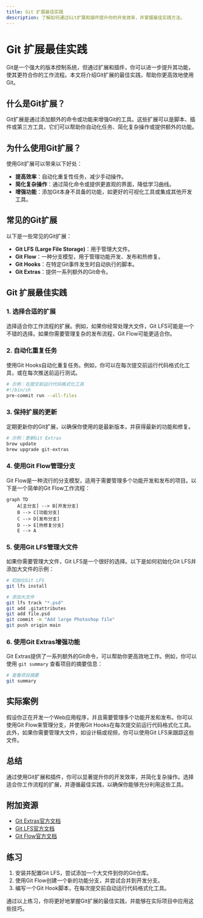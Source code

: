 ```yaml
---
title: Git 扩展最佳实践
description: 了解如何通过Git扩展和插件提升你的开发效率，并掌握最佳实践方法。
---
```


# Git 扩展最佳实践

Git是一个强大的版本控制系统，但通过扩展和插件，你可以进一步提升其功能，使其更符合你的工作流程。本文将介绍Git扩展的最佳实践，帮助你更高效地使用Git。

## 什么是Git扩展？

Git扩展是通过添加额外的命令或功能来增强Git的工具。这些扩展可以是脚本、插件或第三方工具，它们可以帮助你自动化任务、简化复杂操作或提供额外的功能。

## 为什么使用Git扩展？

使用Git扩展可以带来以下好处：

- **提高效率**：自动化重复性任务，减少手动操作。
- **简化复杂操作**：通过简化命令或提供更直观的界面，降低学习曲线。
- **增强功能**：添加Git本身不具备的功能，如更好的可视化工具或集成其他开发工具。

## 常见的Git扩展

以下是一些常见的Git扩展：

- **Git LFS (Large File Storage)**：用于管理大文件。
- **Git Flow**：一种分支模型，用于管理功能开发、发布和热修复。
- **Git Hooks**：在特定Git事件发生时自动执行的脚本。
- **Git Extras**：提供一系列额外的Git命令。

## Git 扩展最佳实践

### 1. 选择合适的扩展

选择适合你工作流程的扩展。例如，如果你经常处理大文件，Git LFS可能是一个不错的选择。如果你需要管理复杂的发布流程，Git Flow可能更适合你。

### 2. 自动化重复任务

使用Git Hooks自动化重复任务。例如，你可以在每次提交前运行代码格式化工具，或在每次推送前运行测试。

```bash
# 示例：在提交前运行代码格式化工具
#!/bin/sh
pre-commit run --all-files
```

### 3. 保持扩展的更新

定期更新你的Git扩展，以确保你使用的是最新版本，并获得最新的功能和修复。

```bash
# 示例：更新Git Extras
brew update
brew upgrade git-extras
```

### 4. 使用Git Flow管理分支

Git Flow是一种流行的分支模型，适用于需要管理多个功能开发和发布的项目。以下是一个简单的Git Flow工作流程：

```mermaid
graph TD
    A[主分支] --> B[开发分支]
    B --> C[功能分支]
    C --> D[发布分支]
    D --> E[热修复分支]
    E --> A
```

### 5. 使用Git LFS管理大文件

如果你需要管理大文件，Git LFS是一个很好的选择。以下是如何初始化Git LFS并添加大文件的示例：

```bash
# 初始化Git LFS
git lfs install

# 添加大文件
git lfs track "*.psd"
git add .gitattributes
git add file.psd
git commit -m "Add large Photoshop file"
git push origin main
```

### 6. 使用Git Extras增强功能

Git Extras提供了一系列额外的Git命令，可以帮助你更高效地工作。例如，你可以使用 `git summary` 查看项目的摘要信息：

```bash
# 查看项目摘要
git summary
```

## 实际案例

假设你正在开发一个Web应用程序，并且需要管理多个功能开发和发布。你可以使用Git Flow来管理分支，并使用Git Hooks在每次提交前运行代码格式化工具。此外，如果你需要管理大文件，如设计稿或视频，你可以使用Git LFS来跟踪这些文件。

## 总结

通过使用Git扩展和插件，你可以显著提升你的开发效率，并简化复杂操作。选择适合你工作流程的扩展，并遵循最佳实践，以确保你能够充分利用这些工具。

## 附加资源

- [Git Extras官方文档](https://github.com/tj/git-extras)
- [Git LFS官方文档](https://git-lfs.github.com/)
- [Git Flow官方文档](https://nvie.com/posts/a-successful-git-branching-model/)

## 练习

1. 安装并配置Git LFS，尝试添加一个大文件到你的Git仓库。
2. 使用Git Flow创建一个新的功能分支，并尝试合并到开发分支。
3. 编写一个Git Hook脚本，在每次提交前自动运行代码格式化工具。

通过以上练习，你将更好地掌握Git扩展的最佳实践，并能够在实际项目中应用这些技巧。
